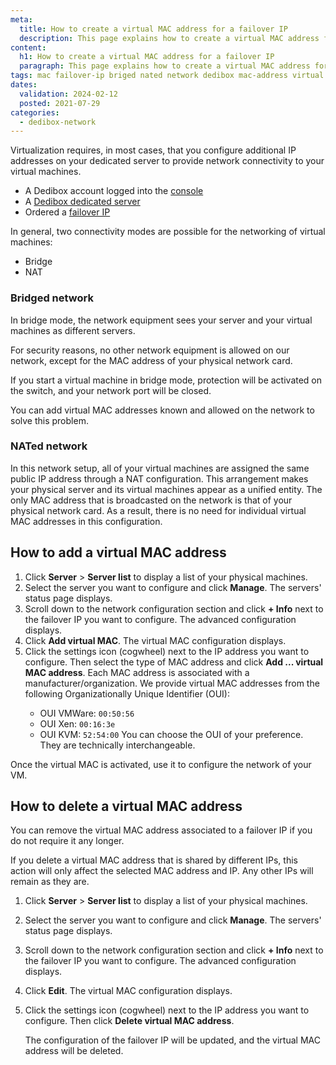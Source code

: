 ```yaml
---
meta:
  title: How to create a virtual MAC address for a failover IP
  description: This page explains how to create a virtual MAC address for a failover IP.
content:
  h1: How to create a virtual MAC address for a failover IP
  paragraph: This page explains how to create a virtual MAC address for a failover IP.
tags: mac failover-ip briged nated network dedibox mac-address virtual mac
dates:
  validation: 2024-02-12
  posted: 2021-07-29
categories:
  - dedibox-network
---
```


Virtualization requires, in most cases, that you configure additional IP addresses on your dedicated server to provide network connectivity to your virtual machines.

<Macro id="requirements" />

- A Dedibox account logged into the [console](https://console.online.net/)
- A [Dedibox dedicated server](https://www.scaleway.com/en/dedibox/)
- Ordered a [failover IP](/dedibox-network/ip-failover/concepts/#failover-ips/)

<Macro id="failover-ip" />

In general, two connectivity modes are possible for the networking of virtual machines:

* Bridge
* NAT

### Bridged network

In bridge mode, the network equipment sees your server and your virtual machines as different servers.

For security reasons, no other network equipment is allowed on our network, except for the MAC address of your physical network card.

If you start a virtual machine in bridge mode, protection will be activated on the switch, and your network port will be closed.

You can add virtual MAC addresses known and allowed on the network to solve this problem.

### NATed network

In this network setup, all of your virtual machines are assigned the same public IP address through a NAT configuration. This arrangement makes your physical server and its virtual machines appear as a unified entity. The only MAC address that is broadcasted on the network is that of your physical network card.
As a result, there is no need for individual virtual MAC addresses in this configuration.

## How to add a virtual MAC address

1. Click **Server** > **Server list** to display a list of your physical machines.
2. Select the server you want to configure and click **Manage**. The servers' status page displays.
3. Scroll down to the network configuration section and click **+ Info** next to the failover IP you want to configure. The advanced configuration displays.
4. Click **Add virtual MAC**. The virtual MAC configuration displays.
5. Click the settings icon (cogwheel) next to the IP address you want to configure. Then select the type of MAC address and click **Add ... virtual MAC address**.
    <Message type="note">
      Each MAC address is associated with a manufacturer/organization. We provide virtual MAC addresses from the following Organizationally Unique Identifier (OUI):
      * OUI VMWare: `00:50:56`
      * OUI Xen: `00:16:3e`
      * OUI KVM: `52:54:00`
      You can choose the OUI of your preference. They are technically interchangeable.
    </Message>

Once the virtual MAC is activated, use it to configure the network of your VM.

## How to delete a virtual MAC address

You can remove the virtual MAC address associated to a failover IP if you do not require it any longer.

<Message type="tip">
  If you delete a virtual MAC address that is shared by different IPs, this action will only affect the selected MAC address and IP. Any other IPs will remain as they are.
</Message>

1. Click **Server** > **Server list** to display a list of your physical machines.
2. Select the server you want to configure and click **Manage**. The servers' status page displays.
3. Scroll down to the network configuration section and click **+ Info** next to the failover IP you want to configure. The advanced configuration displays.
4. Click **Edit**. The virtual MAC configuration displays.
5. Click the settings icon (cogwheel) next to the IP address you want to configure. Then click **Delete virtual MAC address**.

    The configuration of the failover IP will be updated, and the virtual MAC address will be deleted.


